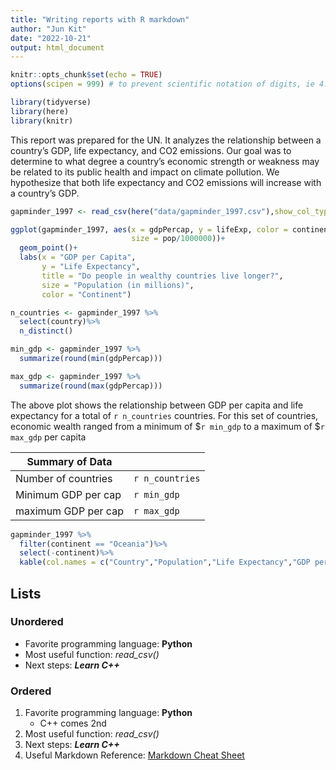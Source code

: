 ```yaml
---
title: "Writing reports with R markdown"
author: "Jun Kit"
date: "2022-10-21"
output: html_document
---
```


```r
knitr::opts_chunk$set(echo = TRUE)
options(scipen = 999) # to prevent scientific notation of digits, ie 4.12321{10}
```

```r
library(tidyverse)
library(here)
library(knitr)
```

This report was prepared for the UN. It analyzes the relationship between a country's GDP, life expectancy, and CO2 emissions. Our goal was to determine to what degree a country's economic strength or weakness may be related to its public health and impact on climate pollution. We hypothesize that both life expectancy and CO2 emissions will increase with a country's GDP.

```r
gapminder_1997 <- read_csv(here("data/gapminder_1997.csv"),show_col_types = FALSE)
```

```r
ggplot(gapminder_1997, aes(x = gdpPercap, y = lifeExp, color = continent, 
                           size = pop/1000000))+
  geom_point()+
  labs(x = "GDP per Capita",
       y = "Life Expectancy",
       title = "Do people in wealthy countries live longer?",
       size = "Population (in millions)",
       color = "Continent")
```
```r
n_countries <- gapminder_1997 %>%
  select(country)%>%
  n_distinct()

min_gdp <- gapminder_1997 %>%
  summarize(round(min(gdpPercap)))

max_gdp <- gapminder_1997 %>%
  summarize(round(max(gdpPercap)))
```

The above plot shows the relationship between GDP per capita and life expectancy for a total of `r n_countries` countries. For this set of countries, economic wealth ranged from a minimum of $`r min_gdp` to a maximum of $`r max_gdp` per capita

| Summary of Data |
|--------|--------|
| Number of countries | `r n_countries` |
| Minimum GDP per cap | `r min_gdp` |
| maximum GDP per cap | `r max_gdp` |


```r
gapminder_1997 %>%
  filter(continent == "Oceania")%>%
  select(-continent)%>%
  kable(col.names = c("Country","Population","Life Expectancy","GDP per Capita"))
```
## Lists

### Unordered
- Favorite programming language: **Python**
- Most useful function: *read_csv()*
- Next steps: ***Learn C++***

### Ordered
1. Favorite programming language: **Python**
    + C++ comes 2nd
2. Most useful function: *read_csv()*
3. Next steps: ***Learn C++***
4. Useful Markdown Reference: [Markdown Cheat Sheet]( https://www.rstudio.com/wp-content/uploads/2015/02/rmarkdown-cheatsheet.pdf)





